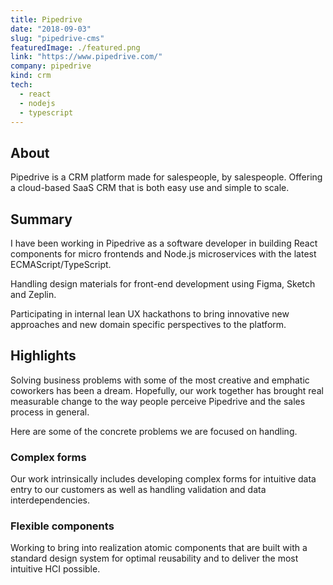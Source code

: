 ```yaml
---
title: Pipedrive
date: "2018-09-03"
slug: "pipedrive-cms"
featuredImage: ./featured.png
link: "https://www.pipedrive.com/"
company: pipedrive
kind: crm
tech:
  - react
  - nodejs
  - typescript
---
```


## About

Pipedrive is a CRM platform made for salespeople, by salespeople. Offering a cloud-based SaaS CRM that is both easy use and simple to scale.

## Summary

I have been working in Pipedrive as a software developer in building React components for micro frontends and Node.js microservices with the latest ECMAScript/TypeScript.

Handling design materials for front-end development using Figma, Sketch and Zeplin.

Participating in internal lean UX hackathons to bring innovative new approaches and new domain specific perspectives to the platform.

## Highlights

Solving business problems with some of the most creative and emphatic coworkers has been a dream. Hopefully, our work together has brought real measurable change to the way people perceive Pipedrive and the sales process in general.

Here are some of the concrete problems we are focused on handling.

### Complex forms

Our work intrinsically includes developing complex forms for intuitive data entry to our customers as well as handling validation and data interdependencies.

### Flexible components

Working to bring into realization atomic components that are built with a standard design system for optimal reusability and to deliver the most intuitive HCI possible.
